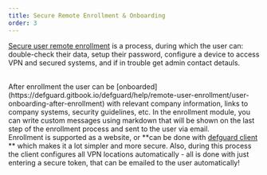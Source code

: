 ```yaml
---
title: Secure Remote Enrollment & Onboarding
order: 3
---
```


[Secure user remote enrollment](https://defguard.gitbook.io/defguard/help/remote-user-enrollment) is a process, during which the user can: double-check their data, setup their password, configure a device to access VPN and secured systems, and if in trouble get admin contact detauls.

<br />
After enrollment the user can be [onboarded](https://defguard.gitbook.io/defguard/help/remote-user-enrollment/user-onboarding-after-enrollment)
with relevant company information, links to company systems, security guidelines, etc. In the
enrollment module, you can write custom messages using markdown that will be shown on the last
step of the enrollment process and sent to the user via email.
<br />
Enrollment is supported as a website, or **can be done with <a href="/client">
  defguard client
</a>
** which makes it a lot simpler and more secure. Also, during this process the client configures
all VPN locations automatically - all is done with just entering a secure token, that can be
emailed to the user automatically!
